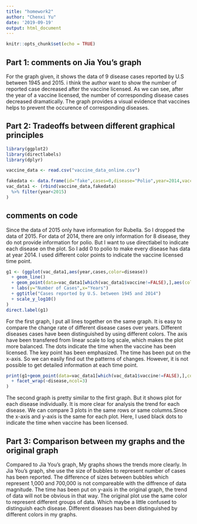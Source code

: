 ```yaml
---
title: "homework2"
author: "Chenxi Yu"
date: '2019-09-19'
output: html_document
---
```


```r
knitr::opts_chunk$set(echo = TRUE)
```

## Part 1: comments on Jia You's graph
For the graph given, it shows the data of 9 disease cases reported by U.S between 1945 and 2015. i think the author want to show the number of reported case decreased after the vaccine licensed. As we can see, after the year of a vaccine licensed, the number of corresponding disease cases decreased dramatically. The graph provides a visual evidence that vaccines helps to prevent the occurence of corresponding diseases.

## Part 2: Tradeoffs between different graphical principles
```r
library(ggplot2)
library(directlabels)
library(dplyr)

vaccine_data <- read.csv("vaccine_data_online.csv")

fakedata <- data.frame(id="fake",cases=0,disease="Polio",year=2014,vaccine=FALSE,event=NA,event_date=NA,head=NA)
vac_data1 <- (rbind(vaccine_data,fakedata)
  %>% filter(year<2015)
)
```
## comments on code
Since the data of 2015 only have information for Rubella. So I dropped the data of 2015. For data of 2014, there are only information for 8 disease, they do not provide information for polio. But I want to use directlabel to indicate each disease on the plot. So I add 0 to polio to make every disease has data at year 2014.
I used different color points to indicate the vaccine licensed time point.
```r
g1 <- (ggplot(vac_data1,aes(year,cases,color=disease))
  + geom_line()
  + geom_point(data=vac_data1[which(vac_data1$vaccine!=FALSE),],aes(color=disease))
  + labs(y="Number of Cases",x="Years")
  + ggtitle("Cases reported by U.S. between 1945 and 2014")
  + scale_y_log10()
)
direct.label(g1)
```
For the first graph, I put all lines together on the same graph. It is easy to compare the change rate of different disease cases over years.
Different diseases cases have been distinguished by using different colors. 
The axis have been transfered from linear scale to log scale, which makes the plot more balanced. 
The dots indicate the time when the vaccine has been licensed. The key point has been emphasized.
The time has been put on the x-axis. So we can easily find out the patterns of changes.
However, it is not possible to get detailed information at each time point. 
```r
print(g1+geom_point(data=vac_data1[which(vac_data1$vaccine!=FALSE),],color="black")
  + facet_wrap(~disease,ncol=3)
)
```
The second graph is pretty similar to the first graph. But it shows plot for each disease individually. It is more clear for analysis the trend for each disease. 
We can compare 3 plots in the same rows or same columns.Since the x-axis and y-axis is the same for each plot.
Here, I used black dots to indicate the time when vaccine has been licensed.

## Part 3: Comparison between my graphs and the original graph
Compared to Jia You's graph, My graphs shows the trends more clearly. In Jia You's graph, she use the size of bubbles to represent number of cases has been reported. The difference of sizes between bubbles which represent 1,000 and 700,000 is not compareable with the diffrence of data magnitude.
The time has been put on y-axis in the original graph, the trend of data will not be obvious in that way.
The original plot use the same color to represent different groups of data. Which maybe a little confused to distinguish each disease. Different diseases has been distinguished by different colors in my graphs.
